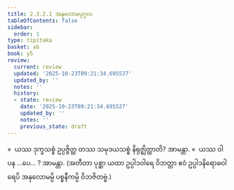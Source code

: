 ```yaml
---
title: 2.3.2.1 အနုလောမပုဂ္ဂလ
tableOfContents: false
sidebar:
  order: 1
type: tipitaka
basket: ab
book: y5
review:
  current: review
  updated: '2025-10-23T09:21:34.695527'
  updated_by: ''
  notes: ''
  history:
  - state: review
    date: '2025-10-23T09:21:34.695527'
    updated_by: ''
    notes: ''
    previous_state: draft
---
```



<ReviewStatus review={frontmatter.review} showDetails={true} />

<HypothesisAnnotation frontmatter={frontmatter} />

<DynamicBreadcrumb />

<Division number="144" book="y5" e="ch" v="33" p="255">

<Paragraph number="707" book="y5">
»  ယဿ ဒုက္ခသစ္စံ ဥပ္ပဇ္ဇိတ္ထ တဿ သမုဒယသစ္စံ နိရုဇ္ဈိတ္ထာတိ? အာမန္တာ.
</Paragraph>

<Paragraph number="708" book="y5">
«  ယဿ ဝါ ပန …ပေ… ? အာမန္တာ.
</Paragraph>

<Paragraph number="709" book="y5">
(အတီတာ ပုစ္ဆာ ယထာ ဥပ္ပါဒဝါရေ ဝိဘတ္တာ ဧဝံ ဥပ္ပါဒနိရောဓဝါရေပိ အနုလောမမ္ပိ ပစ္စနီကမ္ပိ ဝိဘဇိတဗ္ဗံ.)
</Paragraph>
</Division>